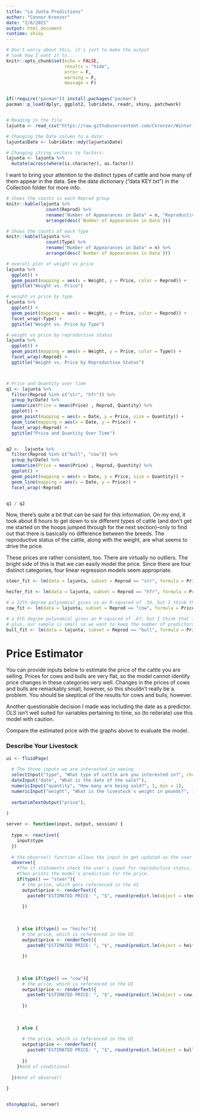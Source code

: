 ```yaml
---
title: "La Junta Predictions"
author: "Connor Krenzer"
date: "2/6/2021"
output: html_document
runtime: shiny
---
```


```r
# Don't worry about this, it's just to make the output
# look how I want it to...
knitr::opts_chunk$set(echo = FALSE,
                      results = "hide",
                      error = F,
                      warning = F,
                      message = F)


if(!require("pacman")) install.packages("pacman")
pacman::p_load(dplyr, ggplot2, lubridate, readr, shiny, patchwork)


# Reading in the file
lajunta <- read_csv("https://raw.githubusercontent.com/Ckrenzer/Winter-Livestock-Data/main/La%20Junta%20Market%20Reports.csv")

# Changing the Date column to a date:
lajunta$Date <- lubridate::mdy(lajunta$Date)

# Changing string vectors to factors:
lajunta <- lajunta %>% 
  mutate(across(where(is.character), as.factor))

```

I want to bring your attention to the distinct types of cattle and how many of them appear in the data. See the data dictionary ("data KEY.txt") in the Collection folder for more info.

```r
# Shows the counts in each Reprod group
knitr::kable(lajunta %>% 
               count(Reprod) %>% 
               rename("Number of Appearances in Data" = n, "Reproductive Status" = Reprod) %>% 
               arrange(desc(`Number of Appearances in Data`)))

# Shows the counts of each Type
knitr::kable(lajunta %>% 
               count(Type) %>% 
               rename("Number of Appearances in Data" = n) %>% 
               arrange(desc(`Number of Appearances in Data`)))

# overall plot of weight vs price
lajunta %>% 
  ggplot() +
  geom_point(mapping = aes(x = Weight, y = Price, color = Reprod)) +
  ggtitle("Weight vs. Price")

# weight vs price by type
lajunta %>%
  ggplot() +
  geom_point(mapping = aes(x = Weight, y = Price, color = Reprod)) +
  facet_wrap(~Type) +
  ggtitle("Weight vs. Price by Type")

# weight vs price by reproductive status
lajunta %>%
  ggplot() +
  geom_point(mapping = aes(x = Weight, y = Price, color = Type)) +
  facet_wrap(~Reprod) +
  ggtitle("Weight vs. Price by Reproductive Status") 



# Price and Quantity over time
q1 <- lajunta %>%  
  filter(Reprod %in% c("str", "hfr")) %>% 
  group_by(Date) %>% 
  summarize(Price = mean(Price) , Reprod, Quantity) %>% 
  ggplot() +
  geom_point(mapping = aes(x = Date, y = Price, size = Quantity)) +
  geom_line(mapping = aes(x = Date, y = Price)) +
  facet_wrap(~Reprod) +
  ggtitle("Price and Quantity Over Time")


q2 <-  lajunta %>%  
  filter(Reprod %in% c("bull", "cow")) %>% 
  group_by(Date) %>% 
  summarize(Price = mean(Price) , Reprod, Quantity) %>% 
  ggplot() +
  geom_point(mapping = aes(x = Date, y = Price, size = Quantity)) +
  geom_line(mapping = aes(x = Date, y = Price)) +
  facet_wrap(~Reprod)


q1 / q2

```

Now, there's quite a bit that can be said for this information. On my end, it took about 8 hours to get down to six different types of cattle (and don't get me started on the hoops jumped through for the next section)--only to find out that there is basically no difference between the breeds. The reproductive status of the cattle, along with the weight, are what seems to drive the price.

These prices are rather consistent, too. There are virtually no outliers. The bright side of this is that we can easily model the price. Since there are four distinct categories, four linear regression models seem appropriate.

```r

steer_fit <- lm(data = lajunta, subset = Reprod == "str", formula = Price ~ Date + Quantity + poly(Weight, degree = 2))

heifer_fit <- lm(data = lajunta, subset = Reprod == "hfr", formula = Price ~ Date + Quantity + poly(Weight, degree = 2))

# a 12th degree polynomial gives us an R-squared of .54, but I think that is due to overfitting
cow_fit <- lm(data = lajunta, subset = Reprod == "cow", formula = Price ~ Date + poly(Weight, 3))

# a 6th degree polynomial gives an R-squared of .87, but I think that is due to overfitting
# plus, our sample is small so we want to keep the number of predictors small
bull_fit <- lm(data = lajunta, subset = Reprod == "bull", formula = Price ~ Date + poly(Weight, 2))

```


# Price Estimator
You can provide inputs below to estimate the price of the cattle you are selling. Prices for cows and bulls are very flat, so the model cannot identify price changes in these categories very well. Changes in the prices of cows and bulls are remarkably small, however, so this shouldn't really be a problem. You should be skeptical of the results for cows and bulls, however.

Another questionable decision I made was including the date as a predictor. OLS isn't well suited for variables pertaining to time, so (to reiterate) use this model with caution.

Compare the estimated price with the graphs above to evaluate the model.

### Describe Your Livestock
```r
ui <- fluidPage(
  
  # The three inputs we are interested in seeing
  selectInput("type", "What type of cattle are you interested in?", choices = c("steer", "heifer", "cow", "bull")),
  dateInput("date", "What is the date of the sale?"),
  numericInput("quantity", "How many are being sold?", 1, min = 1),
  numericInput("weight", "What is the livestock's weight in pounds?", 750, min = 25),
  
  verbatimTextOutput("price"),
  
)

server <- function(input, output, session) {
  
  type <- reactive({
    input$type
  })
  
  # the observe() function allows the input to get updated as the user changes the values around
  observe({
    #The if statements check the user's input for reproductive status,
    #then prints the model's prediction for the price.
    if(type() == "steer"){
      # the price, which gets referenced in the UI
      output$price <- renderText({
        paste0("ESTIMATED PRICE: ", "$", round(predict.lm(object = steer_fit, data.frame(Date = input$date, Quantity = input$quantity, Weight = input$weight)), 2))
        
      })
      
      
      
    } else if(type() == "heifer"){
      # the price, which is referenced in the UI
      output$price <- renderText({
        paste0("ESTIMATED PRICE: ", "$", round(predict.lm(object = heifer_fit, data.frame(Date = input$date, Quantity = input$quantity, Weight = input$weight)), 2))
        
      })
      
      
      
    } else if(type() == "cow"){
      # the price, which is referenced in the UI
      output$price <- renderText({
        paste0("ESTIMATED PRICE: ", "$", round(predict.lm(object = cow_fit, data.frame(Date = input$date, Quantity = input$quantity, Weight = input$weight)), 2))
        
      })
      
      
      
    } else {
      
      # the price, which is referenced in the UI
      output$price <- renderText({
        paste0("ESTIMATED PRICE: ", "$", round(predict.lm(object = bull_fit, data.frame(Date = input$date, Quantity = input$quantity, Weight = input$weight)), 2))
        
      })
    }#end of conditional
    
  })#end of observe()
  
}


shinyApp(ui, server)
```